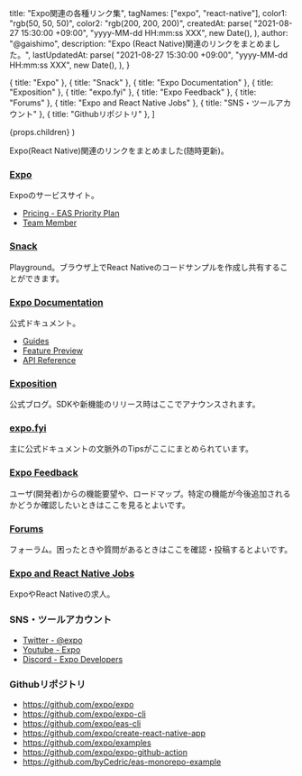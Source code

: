   title: "Expo関連の各種リンク集",
  tagNames: ["expo", "react-native"],
  color1: "rgb(50, 50, 50)",
  color2: "rgb(200, 200, 200)",
  createdAt: parse(
    "2021-08-27 15:30:00 +09:00",
    "yyyy-MM-dd HH:mm:ss XXX",
    new Date(),
  ),
  author: "@gaishimo",
  description:
    "Expo (React Native)関連のリンクをまとめました。",
  lastUpdatedAt: parse(
    "2021-08-27 15:30:00 +09:00",
    "yyyy-MM-dd HH:mm:ss XXX",
    new Date(),
  ),
}

  { title: "Expo" },
  { title: "Snack" },
  { title: "Expo Documentation" },
  { title: "Exposition" },
  { title: "expo.fyi" },
  { title: "Expo Feedback" },
  { title: "Forums" },
  { title: "Expo and React Native Jobs" },
  { title: "SNS・ツールアカウント" },
  { title: "Githubリポジトリ" },
]

  <PostLayout headlines={headlines} meta={meta}>
    {props.children}
  </PostLayout>
)

Expo(React Native)関連のリンクをまとめました(随時更新)。

### [Expo](https://expo.dev/)
Expoのサービスサイト。

- [Pricing - EAS Priority Plan](https://expo.dev/pricing)
- [Team Member](https://expo.dev/about)

### [Snack](https://snack.expo.dev/)

Playground。ブラウザ上でReact Nativeのコードサンプルを作成し共有することができます。

### [Expo Documentation](https://docs.expo.dev)

公式ドキュメント。

- [Guides](https://docs.expo.dev/guides/)
- [Feature Preview](https://docs.expo.dev/feature-preview/)
- [API Reference](https://docs.expo.dev/versions/latest/)


### [Exposition](https://blog.expo.dev)

公式ブログ。SDKや新機能のリリース時はここでアナウンスされます。

### [expo.fyi](https://github.com/expo/fyi)

主に公式ドキュメントの文脈外のTipsがここにまとめられています。

### [Expo Feedback](https://expo.canny.io/)

ユーザ(開発者)からの機能要望や、ロードマップ。特定の機能が今後追加されるかどうか確認したいときはここを見るとよいです。


### [Forums](https://forums.expo.dev/)

フォーラム。困ったときや質問があるときはここを確認・投稿するとよいです。

### [Expo and React Native Jobs](https://pallet.xyz/list/expo-jobs/jobs)

ExpoやReact Nativeの求人。

### SNS・ツールアカウント

- [Twitter - @expo](https://twitter.com/expo)
- [Youtube - Expo](https://www.youtube.com/channel/UCx_YiR733cfqVPRsQ1n8Fag)
- [Discord - Expo Developers](https://discord.gg/4gtbPAdpaE)

### Githubリポジトリ

- https://github.com/expo/expo
- https://github.com/expo/expo-cli
- https://github.com/expo/eas-cli
- https://github.com/expo/create-react-native-app
- https://github.com/expo/examples
- https://github.com/expo/expo-github-action
- https://github.com/byCedric/eas-monorepo-example